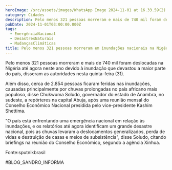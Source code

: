 ```yaml
---
heroImage: /src/assets/images/WhatsApp Image 2024-11-01 at 16.33.59(2).jpeg
category: Cidades
description: Pelo menos 321 pessoas morreram e mais de 740 mil foram deslocadas na Nigéria
pubDate: 2024-11-01T03:00:00.000Z
tags:
  - EmergênciaNacional
  - DesastresNaturais
  - MudançasClimáticas
title: Pelo menos 321 pessoas morreram em inundações nacionais na Nigéria
---
```


Pelo menos 321 pessoas morreram e mais de 740 mil foram deslocadas na Nigéria até agora neste ano devido à inundação que devastou a maior parte do país, disseram as autoridades nesta quinta-feira (31). 

Além disso, cerca de 2.854 pessoas ficaram feridas nas inundações, causadas principalmente por chuvas prolongadas no país africano mais populoso, disse Chukwuma Soludo, governador do estado de Anambra, no sudeste, a repórteres na capital Abuja, após uma reunião mensal do Conselho Econômico Nacional presidida pelo vice-presidente Kashim Shettima.

"O país está enfrentando uma emergência nacional em relação às inundações, e os relatórios até agora identificam um grande desastre nacional, pois as chuvas levaram a deslocamentos generalizados, perda de vidas e destruição de casas e meios de subsistência", disse Soludo, citando briefings na reunião do Conselho Econômico, segundo a agência Xinhua.

Fonte\:sputnikbrasil

\#BLOG\_SANDRO\_INFORMA
